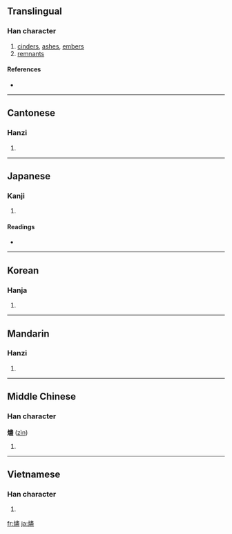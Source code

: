 {{also|烬}}
==Translingual==

===Han character===
{{Han char|rn=86|rad=火|as=14|sn=18|four=9581<sub>7</sub>|canj=火中一廿 (FLMT)}}

# [[cinders]], [[ashes]], [[embers]]
# [[remnants]]

====References====
* {{Han ref|kx=0685.310|dkj=19515|dj=1098.180|hdz=32244.010|uh=71FC|ud=29180|bh=C275|bd=49781}}

----

==Cantonese==

===Hanzi===
{{yue-hanzi|jyut=|y=jeun6|sim=烬}}

# {{defn|Cantonese}}

----

==Japanese==

===Kanji===
{{ja-kanji|grade=|rs=火14}}

# {{defn|Japanese}}

====Readings====
* {{ja-readings|on=[[じん]] (jin)|kun=[[もえのこり]] (moenokori)}}

----

==Korean==

===Hanja===
{{ko-hanja|hangeul=신|eumhun=|rv=sin|mr=sin|y=sin}}

# {{defn|Korean}}

----

==Mandarin==

===Hanzi===
{{cmn-hanzi|sim=烬|pin=[[jìn]] ([[jin4]])|wg=chin<sup>4</sup>}}

# {{defn|Mandarin}}

----

==Middle Chinese==

===Han character===
'''燼''' ([[zìn]])

# {{defn|Middle Chinese}}

----

==Vietnamese==

===Han character===
{{vi-hantu|[[tẫn]], [[tần]], [[tẩn]]}}

# {{defn|Vietnamese}}

[[fr:燼]]
[[ja:燼]]